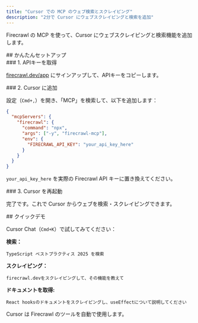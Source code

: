 ```yaml
---
title: "Cursor での MCP のウェブ検索とスクレイピング"
description: "2分で Cursor にウェブスクレイピングと検索を追加"
---
```


Firecrawl の MCP を使って、Cursor にウェブスクレイピングと検索機能を追加します。

<div id="quick-setup">
  ## かんたんセットアップ
</div>

<div id="1-get-your-api-key">
  ### 1. APIキーを取得
</div>

[firecrawl.dev/app](https://firecrawl.dev/app) にサインアップして、APIキーをコピーします。

<div id="2-add-to-cursor">
  ### 2. Cursor に追加
</div>

設定（`Cmd+,`）を開き、「MCP」を検索して、以下を追加します：

```json
{
  "mcpServers": {
    "firecrawl": {
      "command": "npx",
      "args": ["-y", "firecrawl-mcp"],
      "env": {
        "FIRECRAWL_API_KEY": "your_api_key_here"
      }
    }
  }
}
```

`your_api_key_here` を実際の Firecrawl API キーに置き換えてください。


<div id="3-restart-cursor">
  ### 3. Cursor を再起動
</div>

完了です。これで Cursor からウェブを検索・スクレイピングできます。

<div id="quick-demo">
  ## クイックデモ
</div>

Cursor Chat（`Cmd+K`）で試してみてください：

**検索：**

```
TypeScript ベストプラクティス 2025 を検索
```

**スクレイピング：**

```
firecrawl.devをスクレイピングして、その機能を教えて
```

**ドキュメントを取得:**

```
React hooksのドキュメントをスクレイピングし、useEffectについて説明してください
```

Cursor は Firecrawl のツールを自動で使用します。
